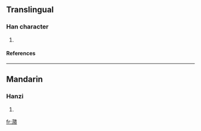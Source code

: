 ==Translingual==
===Han character===
{{Han char|rn=85|rad=水|as=15|sn=18|four=3518<sub>6</sub>|canj=水弓中金 (ENLC)}}
# {{defn|Han|sort=水15}}
====References====
{{Han ref|kx=0658.040|dkj=18561|hdz=31774.090|uh=6FFB|ud=28667|bh=EFF4|bd=61428}}

----
==Mandarin==
===Hanzi===
{{cmn-hanzi|pin=[[duì]] (dui4), [[wěi]] (wei3)|wg=tui<sup>4</sup>, wei<sup>3</sup>}}
# {{defn|Mandarin}}

[[fr:濻]]
